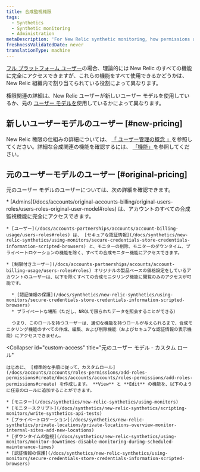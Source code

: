 ```yaml
---
title: 合成監視権限
tags:
  - Synthetics
  - Synthetic monitoring
  - Administration
metaDescription: 'For New Relic synthetic monitoring, how permissions affect your access to features.'
freshnessValidatedDate: never
translationType: machine
---
```


[フル プラットフォーム ユーザー](/docs/accounts/accounts-billing/new-relic-one-pricing-users/users-roles#user-type)の場合、理論的には New Relic のすべての機能に完全にアクセスできますが、これらの機能をすべて使用できるかどうかは、New Relic 組織内で割り当てられている役割によって異なります。

権限関連の詳細は、New Relic ユーザーが新しいユーザー モデルを使用しているか、元の [ユーザー モデルを](/docs/accounts/original-accounts-billing/original-users-roles/overview-user-models)使用しているかによって異なります。

## 新しいユーザーモデルのユーザー [#new-pricing]

New Relic 権限の仕組みの詳細については、 [「 ユーザー管理の概念 」](/docs/accounts/accounts-billing/new-relic-one-user-management/user-management-concepts/#groups)を参照してください。詳細な合成関連の機能を確認するには、 [「機能」](/docs/accounts/accounts-billing/new-relic-one-user-management/user-permissions/#synthetics)を参照してください。

## 元のユーザーモデルのユーザー [#original-pricing]

元のユーザー モデルのユーザーについては、次の詳細を確認できます。

<CollapserGroup>
  <Collapser
    id="default-access"
    title="元のユーザー モデル - デフォルトのアクセス"
  >
    * [Admins](/docs/accounts/original-accounts-billing/original-users-roles/users-roles-original-user-model#roles) は、アカウントのすべての合成監視機能に完全にアクセスできます。

    * [ユーザー](/docs/accounts-partnerships/accounts/account-billing-usage/users-roles#roles) は、 [セキュアな認証情報](/docs/synthetics/new-relic-synthetics/using-monitors/secure-credentials-store-credentials-information-scripted-browsers) と、モニターの削除、モニターのダウンタイム、プライベートロケーションの機能を除く、すべての合成モニター機能にアクセスできます。

    * [制限付きユーザー](/docs/accounts-partnerships/accounts/account-billing-usage/users-roles#roles) オリジナルの製品ベースの価格設定をしているアカウントのユーザーは、以下を除くすべての合成モニタリング機能に閲覧のみのアクセスが可能です。

      * [認証情報の保護](/docs/synthetics/new-relic-synthetics/using-monitors/secure-credentials-store-credentials-information-scripted-browsers)
      * プライベートな場所（ただし、NRQLで限られたデータを照会することができる）

      つまり、このロールを持つユーザーは、適切な機能を持つロールが与えられるまで、合成モニタリング機能のすべての作成、編集、および削除機能（およびセキュアな認証情報の表示機能）にアクセスできません。
  </Collapser>

  <Collapser
    id="custom-access"
    title="元のユーザー モデル - カスタム ロール"
  >
    はじめに、 [標準的な手順に従って、カスタムロール](/docs/accounts/accounts/roles-permissions/add-roles-permissions#create/docs/accounts/accounts/roles-permissions/add-roles-permissions#create) を作成します。 **View** と **Edit** の機能を、以下のように任意のロールに追加することができます。

    * [モニター](/docs/synthetics/new-relic-synthetics/using-monitors)
    * [モニタースクリプト](/docs/synthetics/new-relic-synthetics/scripting-monitors/write-synthetics-api-tests)
    * [プライベートロケーション](/docs/synthetics/new-relic-synthetics/private-locations/private-locations-overview-monitor-internal-sites-add-new-locations)
    * [ダウンタイムの監視](/docs/synthetics/new-relic-synthetics/using-monitors/monitor-downtimes-disable-monitoring-during-scheduled-maintenance-times)
    * [認証情報の保護](/docs/synthetics/new-relic-synthetics/using-monitors/secure-credentials-store-credentials-information-scripted-browsers)
  </Collapser>
</CollapserGroup>